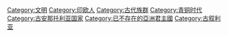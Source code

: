 {{Cat main|赫梯}}
{{Commons category|Hittites}}
[[Category:文明|Category:文明]]
[[Category:印欧人|Category:印欧人]]
[[Category:古代族群|Category:古代族群]]
[[Category:青铜时代|Category:青铜时代]]
[[Category:古安那托利亚国家|Category:古安那托利亚国家]]
[[Category:已不存在的亞洲君主國|Category:已不存在的亞洲君主國]]
[[Category:古叙利亚|Category:古叙利亚]]